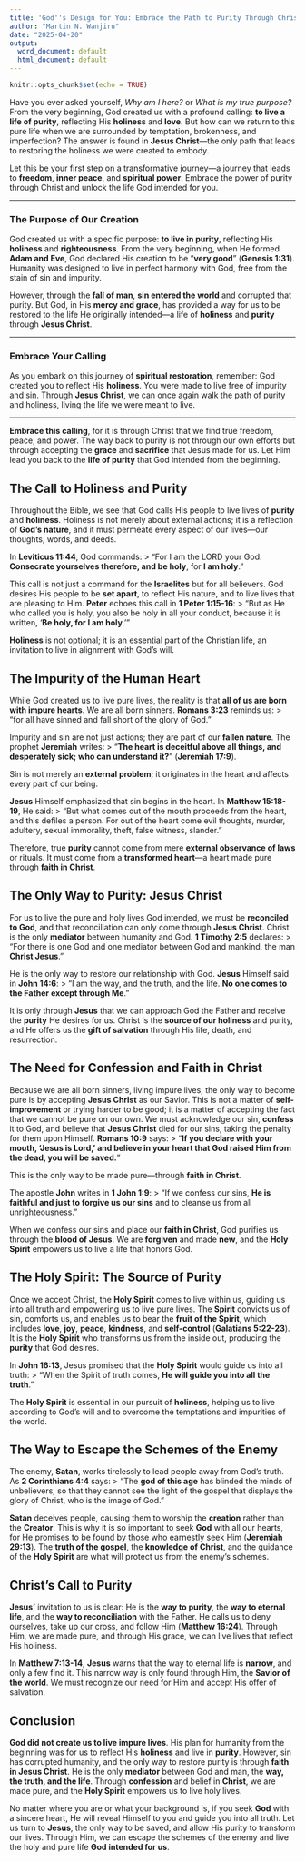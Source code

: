 ```yaml
---
title: 'God''s Design for You: Embrace the Path to Purity Through Christ'
author: "Martin N. Wanjiru"
date: "2025-04-20"
output:
  word_document: default
  html_document: default
---
```


```r
knitr::opts_chunk$set(echo = TRUE)
```



Have you ever asked yourself, *Why am I here?* or *What is my true purpose?* From the very beginning, God created us with a profound calling: **to live a life of purity**, reflecting His **holiness** and **love**. But how can we return to this pure life when we are surrounded by temptation, brokenness, and imperfection? The answer is found in **Jesus Christ**—the only path that leads to restoring the holiness we were created to embody.

Let this be your first step on a transformative journey—a journey that leads to **freedom**, **inner peace**, and **spiritual power**. Embrace the power of purity through Christ and unlock the life God intended for you.

---

### The Purpose of Our Creation

God created us with a specific purpose: **to live in purity**, reflecting His **holiness** and **righteousness**. From the very beginning, when He formed **Adam and Eve**, God declared His creation to be "**very good**" (**Genesis 1:31**). Humanity was designed to live in perfect harmony with God, free from the stain of sin and impurity.

However, through the **fall of man**, **sin entered the world** and corrupted that purity. But God, in His **mercy and grace**, has provided a way for us to be restored to the life He originally intended—a life of **holiness** and **purity** through **Jesus Christ**.

---

### Embrace Your Calling

As you embark on this journey of **spiritual restoration**, remember: God created you to reflect His **holiness**. You were made to live free of impurity and sin. Through **Jesus Christ**, we can once again walk the path of purity and holiness, living the life we were meant to live.

---

**Embrace this calling**, for it is through Christ that we find true freedom, peace, and power. The way back to purity is not through our own efforts but through accepting the **grace** and **sacrifice** that Jesus made for us. Let Him lead you back to the **life of purity** that God intended from the beginning.


## The Call to Holiness and Purity

Throughout the Bible, we see that God calls His people to live lives of **purity** and **holiness**. Holiness is not merely about external actions; it is a reflection of **God's nature**, and it must permeate every aspect of our lives—our thoughts, words, and deeds.

In **Leviticus 11:44**, God commands:
> “For I am the LORD your God. **Consecrate yourselves therefore, and be holy**, for **I am holy**.”

This call is not just a command for the **Israelites** but for all believers. God desires His people to be **set apart**, to reflect His nature, and to live lives that are pleasing to Him. **Peter** echoes this call in **1 Peter 1:15-16**:
> "But as He who called you is holy, you also be holy in all your conduct, because it is written, '**Be holy, for I am holy**.'"

**Holiness** is not optional; it is an essential part of the Christian life, an invitation to live in alignment with God’s will.

## The Impurity of the Human Heart

While God created us to live pure lives, the reality is that **all of us are born with impure hearts**. We are all born sinners. **Romans 3:23** reminds us:
> "for all have sinned and fall short of the glory of God."

Impurity and sin are not just actions; they are part of our **fallen nature**. The prophet **Jeremiah** writes:
> "**The heart is deceitful above all things, and desperately sick; who can understand it?**" (**Jeremiah 17:9**).

Sin is not merely an **external problem**; it originates in the heart and affects every part of our being.

**Jesus** Himself emphasized that sin begins in the heart. In **Matthew 15:18-19**, He said:
> "But what comes out of the mouth proceeds from the heart, and this defiles a person. For out of the heart come evil thoughts, murder, adultery, sexual immorality, theft, false witness, slander."

Therefore, true **purity** cannot come from mere **external observance of laws** or rituals. It must come from a **transformed heart**—a heart made pure through **faith in Christ**.

## The Only Way to Purity: Jesus Christ

For us to live the pure and holy lives God intended, we must be **reconciled to God**, and that reconciliation can only come through **Jesus Christ**. Christ is the only **mediator** between humanity and God. **1 Timothy 2:5** declares:
> "For there is one God and one mediator between God and mankind, the man **Christ Jesus**."

He is the only way to restore our relationship with God. **Jesus** Himself said in **John 14:6**:
> "I am the way, and the truth, and the life. **No one comes to the Father except through Me**."

It is only through **Jesus** that we can approach God the Father and receive the **purity** He desires for us. Christ is the **source of our holiness** and purity, and He offers us the **gift of salvation** through His life, death, and resurrection.

## The Need for Confession and Faith in Christ

Because we are all born sinners, living impure lives, the only way to become pure is by accepting **Jesus Christ** as our Savior. This is not a matter of **self-improvement** or trying harder to be good; it is a matter of accepting the fact that we cannot be pure on our own. We must acknowledge our sin, **confess** it to God, and believe that **Jesus Christ** died for our sins, taking the penalty for them upon Himself. **Romans 10:9** says:
> "**If you declare with your mouth, 'Jesus is Lord,' and believe in your heart that God raised Him from the dead, you will be saved.**"

This is the only way to be made pure—through **faith in Christ**.

The apostle **John** writes in **1 John 1:9**:
> "If we confess our sins, **He is faithful and just to forgive us our sins** and to cleanse us from all unrighteousness."

When we confess our sins and place our **faith in Christ**, God purifies us through the **blood of Jesus**. We are **forgiven** and made **new**, and the **Holy Spirit** empowers us to live a life that honors God.

## The Holy Spirit: The Source of Purity

Once we accept Christ, the **Holy Spirit** comes to live within us, guiding us into all truth and empowering us to live pure lives. The **Spirit** convicts us of sin, comforts us, and enables us to bear the **fruit of the Spirit**, which includes **love**, **joy**, **peace**, **kindness**, and **self-control** (**Galatians 5:22-23**). It is the **Holy Spirit** who transforms us from the inside out, producing the **purity** that God desires.

In **John 16:13**, Jesus promised that the **Holy Spirit** would guide us into all truth:
> "When the Spirit of truth comes, **He will guide you into all the truth**."

The **Holy Spirit** is essential in our pursuit of **holiness**, helping us to live according to God’s will and to overcome the temptations and impurities of the world.

## The Way to Escape the Schemes of the Enemy

The enemy, **Satan**, works tirelessly to lead people away from God’s truth. As **2 Corinthians 4:4** says:
> "The **god of this age** has blinded the minds of unbelievers, so that they cannot see the light of the gospel that displays the glory of Christ, who is the image of God."

**Satan** deceives people, causing them to worship the **creation** rather than the **Creator**. This is why it is so important to seek **God** with all our hearts, for He promises to be found by those who earnestly seek Him (**Jeremiah 29:13**). The **truth of the gospel**, the **knowledge of Christ**, and the guidance of the **Holy Spirit** are what will protect us from the enemy’s schemes.

## Christ’s Call to Purity

**Jesus’** invitation to us is clear: He is the **way to purity**, the **way to eternal life**, and the **way to reconciliation** with the Father. He calls us to deny ourselves, take up our cross, and follow Him (**Matthew 16:24**). Through Him, we are made pure, and through His grace, we can live lives that reflect His holiness.

In **Matthew 7:13-14**, **Jesus** warns that the way to eternal life is **narrow**, and only a few find it. This narrow way is only found through Him, the **Savior of the world**. We must recognize our need for Him and accept His offer of salvation.

## Conclusion

**God did not create us to live impure lives**. His plan for humanity from the beginning was for us to reflect His **holiness** and live in **purity**. However, sin has corrupted humanity, and the only way to restore purity is through **faith in Jesus Christ**. He is the only **mediator** between God and man, the **way, the truth, and the life**. Through **confession** and belief in **Christ**, we are made pure, and the **Holy Spirit** empowers us to live holy lives.

No matter where you are or what your background is, if you seek **God** with a sincere heart, He will reveal Himself to you and guide you into all truth. Let us turn to **Jesus**, the only way to be saved, and allow His purity to transform our lives. Through Him, we can escape the schemes of the enemy and live the holy and pure life **God intended for us**.
